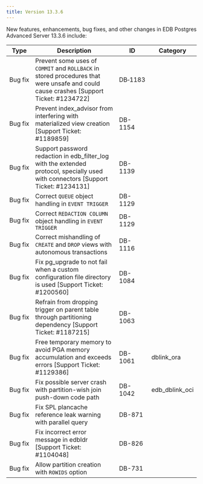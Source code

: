 ---
title: Version 13.3.6
---

New features, enhancements, bug fixes, and other changes in EDB Postgres Advanced Server 13.3.6 include:

| Type        | Description      | ID | Category |
| ----------- | ---------------- | -- | -------- |
| Bug&nbsp;fix     | Prevent some uses of `COMMIT` and `ROLLBACK` in stored procedures that were unsafe and could cause crashes [Support Ticket: #1234722] | DB&#8209;1183 | |
| Bug fix     | Prevent index_advisor from interfering with materialized view creation [Support Ticket: #1189859] | DB-1154 | |
| Bug fix     | Support password redaction in edb_filter_log with the extended protocol, specially used with connectors [Support Ticket: #1234131] | DB-1139 | |
| Bug fix     | Correct `QUEUE` object handling in `EVENT TRIGGER` | DB-1129 | |
| Bug fix     | Correct `REDACTION COLUMN` object handling in `EVENT TRIGGER` | DB-1129 | |
| Bug fix     | Correct mishandling of `CREATE` and `DROP` views with autonomous transactions | DB-1116 | |
| Bug fix     | Fix pg_upgrade to not fail when a custom configuration file directory is used [Support Ticket: #1200560] | DB-1084 | |
| Bug fix     | Refrain from dropping trigger on parent table through partitioning dependency [Support Ticket: #1187215] | DB-1063 | |
| Bug fix     | Free temporary memory to avoid PGA memory accumulation and exceeds errors [Support Ticket: #1129386] | DB-1061 | dblink_ora |
| Bug fix     | Fix possible server crash with partition-wish join push-down code path | DB-1042 | edb_dblink_oci |
| Bug fix     | Fix SPL plancache reference leak warning with parallel query | DB-871 | |
| Bug fix     | Fix incorrect error message in edbldr [Support Ticket: #1104048] | DB-826 | |
| Bug fix     | Allow partition creation with `ROWIDS` option | DB-731 | |
